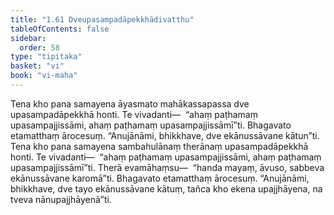 ```yaml
---
title: "1.61 Dveupasampadāpekkhādivatthu"
tableOfContents: false
sidebar:
  order: 58
type: "tipitaka"
basket: "vi"
book: "vi-maha"
---
```



<DynamicBreadcrumb />

<Division number="123" book="vi-maha" bookNo="3" page="129">

<Paragraph number="512" book="vi-maha">
Tena kho pana samayena āyasmato mahākassapassa dve upasampadāpekkhā honti. Te vivadanti—  “ahaṃ paṭhamaṃ upasampajjissāmi, ahaṃ paṭhamaṃ upasampajjissāmī”ti. Bhagavato etamatthaṃ ārocesuṃ. “Anujānāmi, bhikkhave, dve ekānussāvane kātun”ti.
</Paragraph>

<Paragraph number="513" book="vi-maha">
Tena kho pana samayena sambahulānaṃ therānaṃ upasampadāpekkhā honti. Te vivadanti—  “ahaṃ paṭhamaṃ upasampajjissāmi, ahaṃ paṭhamaṃ upasampajjissāmī”ti. Therā evamāhaṃsu—  “handa mayaṃ, āvuso, sabbeva ekānussāvane karomā”ti. Bhagavato etamatthaṃ ārocesuṃ. “Anujānāmi, bhikkhave, dve tayo ekānussāvane kātuṃ, tañca kho ekena upajjhāyena, na tveva nānupajjhāyenā”ti.
</Paragraph>
</Division>